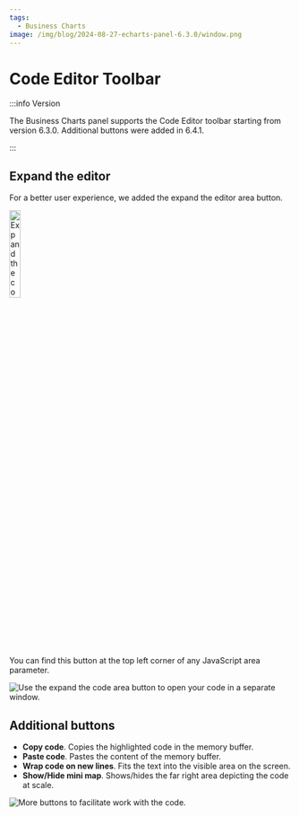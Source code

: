 ```yaml
---
tags:
  - Business Charts
image: /img/blog/2024-08-27-echarts-panel-6.3.0/window.png
---
```



# Code Editor Toolbar

:::info Version

The Business Charts panel supports the Code Editor toolbar starting from version 6.3.0.
Additional buttons were added in 6.4.1.

:::

## Expand the editor

For a better user experience, we added the expand the editor area button.

<Image
  title="Expand the code area button."
  src="/img/blog/2024-08-26-dynamictext-panel-5.3.0/button.png"
  width="20%"
/>

You can find this button at the top left corner of any JavaScript area parameter.

<Image
  title="Use the expand the code area button to open your code in a separate window."
  src="/img/blog/2024-08-27-echarts-panel-6.3.0/window.png"
/>

## Additional buttons

- **Copy code**. Copies the highlighted code in the memory buffer.
- **Paste code**. Pastes the content of the memory buffer.
- **Wrap code on new lines**. Fits the text into the visible area on the screen.
- **Show/Hide mini map**. Shows/hides the far right area depicting the code at scale.

<Image
  title="More buttons to facilitate work with the code."
  src="/img/plugins/business-charts/more-buttons.png"
/>
